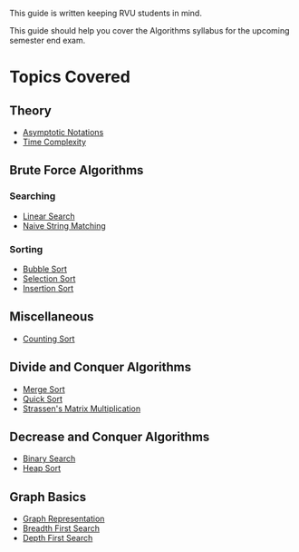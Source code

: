 This guide is written keeping RVU students in mind.

This guide should help you cover the Algorithms syllabus for the upcoming semester end exam.

# Topics Covered

## Theory

-   [Asymptotic Notations](/theory/asymptotic-notation)
-   [Time Complexity](/theory/time-complexity)

## Brute Force Algorithms

### Searching

-   [Linear Search](/brute-force/searching/linear-search)
-   [Naive String Matching](/brute-force/searching/naive-string-matching)

### Sorting

-   [Bubble Sort](/brute-force/sorting/bubble-sort)
-   [Selection Sort](/brute-force/sorting/selection-sort)
-   [Insertion Sort](/brute-force/sorting/insertion-sort)

## Miscellaneous

-   [Counting Sort](/misc/counting-sort)

## Divide and Conquer Algorithms

-   [Merge Sort](/divide-and-conquer/merge-sort)
-   [Quick Sort](/divide-and-conquer/quick-sort)
-   [Strassen's Matrix Multiplication](/divide-and-conquer/strassens)

## Decrease and Conquer Algorithms

-   [Binary Search](/decrease-and-conquer/binary-search)
-   [Heap Sort](/decrease-and-conquer/heap-sort)

## Graph Basics

-   [Graph Representation](/graph-basics/representation)
-   [Breadth First Search](/graph-basics/bfs)
-   [Depth First Search](/graph-basics/dfs)

